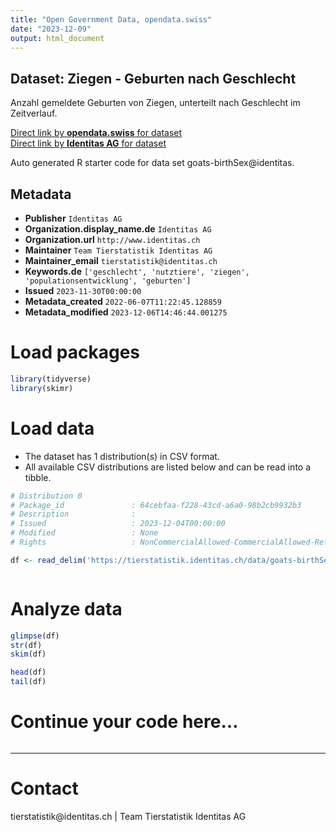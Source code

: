 ```yaml
---
title: "Open Government Data, opendata.swiss"
date: "2023-12-09"
output: html_document
---
```


## Dataset: Ziegen - Geburten nach Geschlecht

Anzahl gemeldete Geburten von Ziegen, unterteilt nach Geschlecht im Zeitverlauf. 

[Direct link by **opendata.swiss** for dataset](https://opendata.swiss/de/dataset/ziegen-geburten-nach-geschlecht)<br>
[Direct link by **Identitas AG** for dataset](https://tierstatistik.identitas.ch/)

Auto generated R starter code for data set goats-birthSex@identitas.

## Metadata

- **Publisher** `Identitas AG`
- **Organization.display_name.de** `Identitas AG`
- **Organization.url** `http://www.identitas.ch`
- **Maintainer** `Team Tierstatistik Identitas AG`
- **Maintainer_email** `tierstatistik@identitas.ch`
- **Keywords.de** `['geschlecht', 'nutztiere', 'ziegen', 'populationsentwicklung', 'geburten']`
- **Issued** `2023-11-30T00:00:00`
- **Metadata_created** `2022-06-07T11:22:45.128859`
- **Metadata_modified** `2023-12-06T14:46:44.001275`


# Load packages

```r

library(tidyverse)
library(skimr)

```

# Load data

-   The dataset has 1 distribution(s) in CSV format.
-   All available CSV distributions are listed below and can be read into a tibble.

```r

# Distribution 0
# Package_id               : 64cebfaa-f228-43cd-a6a0-98b2cb9932b3
# Description              : 
# Issued                   : 2023-12-04T00:00:00
# Modified                 : None
# Rights                   : NonCommercialAllowed-CommercialAllowed-ReferenceRequired

df <- read_delim('https://tierstatistik.identitas.ch/data/goats-birthSex.csv')



```

# Analyze data

```r

glimpse(df)
str(df)
skim(df)

head(df)
tail(df)

```

# Continue your code here...

```r

```

------------------------------------------------------------------------

# Contact

tierstatistik@identitas.ch | Team Tierstatistik Identitas AG
